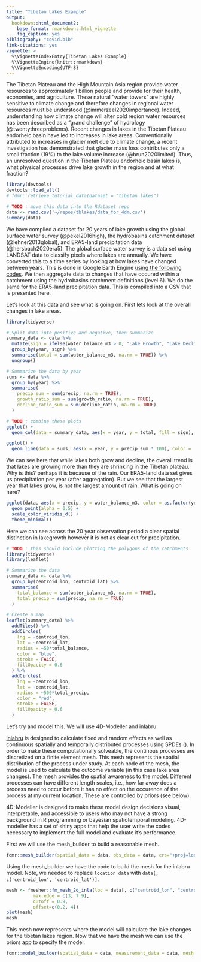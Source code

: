 ```yaml
---
title: "Tibetan Lakes Example"
output: 
  bookdown::html_document2:
    base_format: rmarkdown::html_vignette
    fig_caption: yes
bibliography: "covid.bib"
link-citations: yes
vignette: >
  %\VignetteIndexEntry{Tibetan Lakes Example}
  %\VignetteEngine{knitr::rmarkdown}
  %\VignetteEncoding{UTF-8}
---
```


The Tibetan Plateau and the High Mountain Asia region provide water resources to approximately 1 billion people and provide for their health, economies, and agriculture. These natural "water towers" are highly sensitive to climate change and therefore changes in regional water resources must be understood (@immerzeel2020importance). Indeed, understanding how climate change will alter cold region water resources has been described as a "grand challenge" of hydrology (@twentythreeproblems). Recent changes in lakes in the Tibetan Plateau endorheic basin have led to increases in lake areas. Conventionally attributed to increases in glacier melt due to climate change, a recent investigation has demonstrated that glacier mass loss contributes only a small fraction (19%) to the lake volume increase (@brun2020limited). Thus, an unresolved question in the Tibetan Plateau endorheic basin lakes is, what physical processes drive lake growth in the region and at what fraction?

```r
library(devtools)
devtools::load_all()
# fdmr::retrieve_tutorial_data(dataset = "tibetan lakes")

# TODO : move this data into the Rdataset repo
data <- read.csv('~/repos/tblakes/data_for_4dm.csv')
summary(data)
```

We have compiled a dataset for 20 years of lake growth using the global surface water survey (@pekel2016high), the hydrobasins catchment dataset (@lehner2013global), and ERA5-land precipitation data (@hersbach2020era5). The global surface water survey is a data set using LANDSAT data to classify pixels where lakes are annually. We have converted this to a time series by looking at how lakes have changed between years. This is done in Google Earth Engine [using the following codes](https://code.earthengine.google.com/3304560943f796c82f935403dcc54909). We then aggregate data to changes that have occured within a catchment using the hydrobasins catchment definitions (level 6). We do the same for the ERA5-land precipitation data. This is compiled into a CSV that is presented here.

Let's look at this data and see what is going on. First lets look at the overall changes in lake areas.

```r
library(tidyverse)

# Split data into positive and negative, then summarize
summary_data <- data %>%
  mutate(sign = ifelse(water_balance_m3 > 0, "Lake Growth", "Lake Decline")) %>%
  group_by(year, sign) %>%
  summarise(total = sum(water_balance_m3, na.rm = TRUE)) %>%
  ungroup()

# Summarize the data by year
sums <- data %>%
  group_by(year) %>%
  summarise(
    precip_sum = sum(precip, na.rm = TRUE),
    growth_ratio_sum = sum(growth_ratio, na.rm = TRUE),
    decline_ratio_sum = sum(decline_ratio, na.rm = TRUE)
  )

# TODO : combine these plots
ggplot() +
  geom_col(data = summary_data, aes(x = year, y = total, fill = sign), position = "stack") 

ggplot() +
  geom_line(data = sums, aes(x = year, y = precip_sum * 100), color = 'cyan')   # Scale 
```

We can see here that while lakes both grow and decline, the overall trend is that lakes are growing more than they are shrinking in the Tibetan plateau. Why is this? perhaps it is because of the rain. Our ERA5-land data set gives us precipitation per year (after aggregation). But we see that the largest year that lakes grow, is not the largest amount of rain. What is going on here?

```r
ggplot(data, aes(x = precip, y = water_balance_m3, color = as.factor(year))) +
  geom_point(alpha = 0.5) +
  scale_color_viridis_d() +
  theme_minimal()
```

Here we can see across the 20 year observation period a clear spatial distinction in lakegrowth however it is not as clear cut for precipitation.
```r

# TODO : this should include plotting the polygons of the catchments
library(tidyverse)
library(leaflet)

# Summarize the data
summary_data <- data %>%
  group_by(centroid_lon, centroid_lat) %>%
  summarise(
    total_balance = sum(water_balance_m3, na.rm = TRUE),
    total_precip = sum(precip, na.rm = TRUE)
  )

# Create a map
leaflet(summary_data) %>%
  addTiles() %>%
  addCircles(
    lng = ~centroid_lon,
    lat = ~centroid_lat,
    radius = ~50*total_balance,
    color = "blue",
    stroke = FALSE,
    fillOpacity = 0.6
  ) %>%
  addCircles(
    lng = ~centroid_lon,
    lat = ~centroid_lat,
    radius = ~500*total_precip,
    color = "red",
    stroke = FALSE,
    fillOpacity = 0.6
  )
```

Let's try and model this. We will use 4D-Modeller and inlabru.

[inlabru]() is designed to calculate fixed and random effects as well as continuous spatially and temporally distributed processes using SPDEs (). In order to make these computationally solveable, the continous processes are discretized on a finite element mesh. This mesh represents the spatial distribution of the process under study. At each node of the mesh, the model is used to calculate the outcome variable (in this case lake area changes). The mesh provides the spatial awareness to the model. Different processes can have different length scales, i.e., how far away does a process need to occur before it has no effect on the occurence of the process at my current location. These are controlled by priors (see below).

4D-Modeller is designed to make these model design decisions visual, interpretable, and accessible to users who may not have a strong background in R programming or bayesian spatiotemporal modeling. 4D-modeller has a set of shiny apps that help the user write the codes necessary to implement the full model and evaluate it's performance.

First we will use the mesh_builder to build a reasonable mesh.

```r

fdmr::mesh_builder(spatial_data = data, obs_data = data, crs="+proj=longlat +ellps=WGS84 +datum=WGS84 +no_defs", longitude_column = "centroid_lon", latitude_column = "centroid_lat")

```

Using the mesh_builder we have the code to build the mesh for the inlabru model. Note, we needed to replace `location data` with `data[, c('centroid_lon', 'centroid_lat')]`.

```r
mesh <- fmesher::fm_mesh_2d_inla(loc = data[, c("centroid_lon", "centroid_lat")],
          max.edge = c(3, 7.9),
          cutoff = 0.9,
          offset=c(0.2, 4))
plot(mesh)
mesh
```

This mesh now represents where the model will calculate the lake changes for the tibetan lakes region. Now that we have the mesh we can use the priors app to specify the model.

```r
fdmr::model_builder(spatial_data = data, measurement_data = data, mesh = mesh, time_variable = "week")
```

